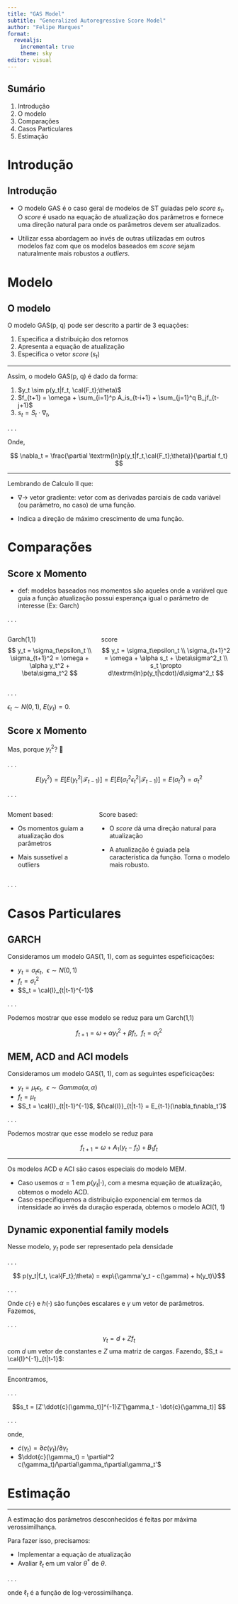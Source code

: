 ---
title: "GAS Model"
subtitle: "Generalized Autoregressive Score Model"
author: "Felipe Marques"
format: 
  revealjs:
    incremental: true
    theme: sky
editor: visual
---

## Sumário

1)  Introdução
2)  O modelo
3)  Comparações
4)  Casos Particulares
5)  Estimação

# Introdução

## Introdução

-   O modelo GAS é o caso geral de modelos de ST guiadas pelo *score* $s_t$. O *score* é usado na equação de atualização dos parâmetros e fornece uma direção natural para onde os parâmetros devem ser atualizados.

-   Utilizar essa abordagem ao invés de outras utilizadas em outros modelos faz com que os modelos baseados em *score* sejam naturalmente mais robustos a *outliers*.

# Modelo

## O modelo

O modelo GAS(p, q) pode ser descrito a partir de 3 equações:

1)  Especifica a distribuição dos retornos
2)  Apresenta a equação de atualização
3)  Especifica o vetor *score* ($s_t$)

------------------------------------------------------------------------

Assim, o modelo GAS(p, q) é dado da forma:

1)  $y_t \sim p(y_t|f_t, \cal{F_t};\theta)$
2)  $f_{t+1} = \omega + \sum_{i=1}^p A_is_{t-i+1} + \sum_{j=1}^q B_jf_{t-j+1}$
3)  $s_t = S_t\cdot \nabla_t$,

. . .

Onde,

$$
\nabla_t = \frac{\partial \textrm{ln}p(y_t|f_t,\cal{F_t};\theta)}{\partial f_t}
$$

------------------------------------------------------------------------

Lembrando de Calculo II que:

-   $\nabla \rightarrow$ vetor gradiente: vetor com as derivadas parciais de cada variável (ou parâmetro, no caso) de uma função.

-   Indica a direção de máximo crescimento de uma função.

# Comparações

## Score x Momento

-   def: modelos baseados nos momentos são aqueles onde a variável que guia a função atualização possui esperança igual o parâmetro de interesse (Ex: Garch)

. . .

::: columns
::: column
Garch(1,1) $$
y_t = \sigma_t\epsilon_t \\
\sigma_{t+1}^2 = \omega + \alpha y_t^2 + \beta\sigma_t^2
$$
:::

::: column
score $$
y_t = \sigma_t\epsilon_t \\
\sigma_{t+1}^2 = \omega + \alpha s_t + \beta\sigma^2_t \\
s_t \propto d\textrm{ln}p(y_t|\cdot)/d\sigma^2_t
$$
:::
:::

. . .

$\epsilon_t \sim N(0,1)$, $E(y_t) = 0$.

## Score x Momento

Mas, porque $y_t^2$? 🤔

. . .

$$
E(y_t^2) = E[E(y_t^2|\mathcal{F}_{t-1})] = E[E(\sigma_t^2\epsilon_t^2|\mathcal{F}_{t-1})] = E(\sigma_t^2) = \sigma_t^2
$$

. . .

::: columns
::: column
Moment based:

-   Os momentos guiam a atualização dos parâmetros

-   Mais sussetível a outliers
:::

::: column
Score based:

-   O *score* dá uma direção natural para atualização

-   A atualização é guiada pela característica da função. Torna o modelo mais robusto.
:::
:::

. . .

# Casos Particulares

## GARCH

Consideramos um modelo GAS(1, 1), com as seguintes espeficicações:

-   $y_t = \sigma_t\epsilon_t,~~\epsilon \sim N(0,1)$
-   $f_t = \sigma_t^2$
-   $S_t = \cal{I}_{t|t-1}^{-1}$

. . .

Podemos mostrar que esse modelo se reduz para um Garch(1,1)

$$
f_{t+1} = \omega + \alpha y_t^2 + \beta f_t, ~~ f_t = \sigma^2_t
$$

## MEM, ACD and ACI models

Consideramos um modelo GAS(1, 1), com as seguintes espeficicações:

-   $y_t = \mu_t\epsilon_t,~~\epsilon \sim Gamma(\alpha,\alpha)$
-   $f_t = \mu_t$
-   $S_t = \cal{I}_{t|t-1}^{-1}$, ${\cal{I}}_{t|t-1} = E_{t-1}(\nabla_t\nabla_t')$

. . .

Podemos mostrar que esse modelo se reduz para

$$
f_{t+1} = \omega + A_1(y_t - f_t) + B_1 f_t 
$$

------------------------------------------------------------------------

Os modelos ACD e ACI são casos especiais do modelo MEM.

-   Caso usemos $\alpha = 1$ em $p(y_t|\cdot)$, com a mesma equação de atualização, obtemos o modelo ACD.
-   Caso especifiquemos a distribuição exponencial em termos da intensidade ao invés da duração esperada, obtemos o modelo ACI(1, 1)

## Dynamic exponential family models

Nesse modelo, $y_t$ pode ser representado pela densidade

. . .

$$ p(y_t|f_t, \cal{F_t};\theta) = exp\{\gamma'y_t - c(\gamma) + h(y_t)\}$$

. . .

Onde $c(\cdot)$ e $h(\cdot)$ são funções escalares e $\gamma$ um vetor de parâmetros. Fazemos,

. . .

$$\gamma_t = d + Z f_t $$ com $d$ um vetor de constantes e $Z$ uma matriz de cargas. Fazendo, $S_t = \cal{I}^{-1}_{t|t-1}$:

------------------------------------------------------------------------

Encontramos,

. . .

$$s_t = [Z'\ddot{c}(\gamma_t)]^{-1}Z'[\gamma_t - \dot{c}(\gamma_t)] $$

. . .

onde,

-   $\dot{c}(\gamma_t) = \partial c(\gamma_t)/\partial\gamma_t$
-   $\ddot{c}(\gamma_t) = \partial^2 c(\gamma_t)/\partial\gamma_t\partial\gamma_t'$

# Estimação

------------------------------------------------------------------------

A estimação dos parâmetros desconhecidos é feitas por máxima verossimilhança.

Para fazer isso, precisamos:

-   Implementar a equação de atualização
-   Avaliar $\ell_t$ em um valor $\theta^*$ de $\theta$.

. . .

onde $\ell_t$ é a função de log-verossimilhança.
